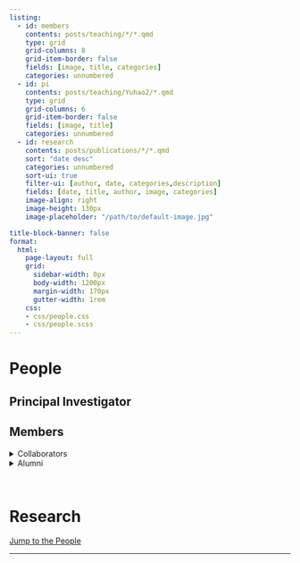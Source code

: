 ```yaml
---
listing:
  - id: members
    contents: posts/teaching/*/*.qmd
    type: grid
    grid-columns: 8
    grid-item-border: false
    fields: [image, title, categories]
    categories: unnumbered
  - id: pi
    contents: posts/teaching/Yuhao2/*.qmd
    type: grid
    grid-columns: 6
    grid-item-border: false
    fields: [image, title]
    categories: unnumbered
  - id: research
    contents: posts/publications/*/*.qmd  
    sort: "date desc"  
    categories: unnumbered 
    sort-ui: true 
    filter-ui: [author, date, categories,description]  
    fields: [date, title, author, image, categories]  
    image-align: right 
    image-height: 130px  
    image-placeholder: "/path/to/default-image.jpg" 

title-block-banner: false
format:
  html:
    page-layout: full
    grid:
      sidebar-width: 0px
      body-width: 1200px
      margin-width: 170px
      gutter-width: 1rem
    css: 
    - css/people.css
    - css/people.scss
---
```



<h1 id="People">People</h1>

## Principal Investigator

::: {#pi}
:::

## Members

::: {#members}
:::

::: grid
::: g-col-4
<details class="custom-details">

<summary>Collaborators</summary>

-   [Alexander Todorov](https://tlab.uchicago.edu/)
-   [Susan Fiske](https://www.fiskelab.org/)
-   [Tom Griffiths](https://cocosci.princeton.edu/tom/tom.php)

</details>
:::

::: g-col-6
<details class="custom-details">

<summary>Alumni</summary>

-   [Alumni1 (Currently at Yale)](posts/teaching/Yuhao1/Yuhao1.qmd)
-   [Alumni2 (Currently at MIT)](posts/teaching/Yuhao2/Yuhao2.qmd)
-   [Alumni3 (Currently at MIT)](posts/teaching/Yuhao3/Yuhao3.qmd)

</details>
:::
:::

<br>

# Research
<p><a href="#People">Jump to the People</a></p>


------------------------------------------------------------------------

::: {#research}
:::
